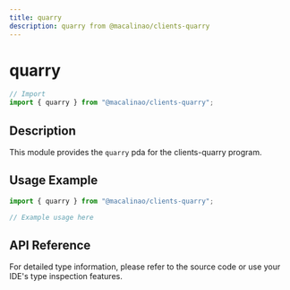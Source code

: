 ```yaml
---
title: quarry
description: quarry from @macalinao/clients-quarry
---
```


# quarry

```typescript
// Import
import { quarry } from "@macalinao/clients-quarry";
```

## Description

This module provides the `quarry` pda for the clients-quarry program.

## Usage Example

```typescript
import { quarry } from "@macalinao/clients-quarry";

// Example usage here
```

## API Reference

For detailed type information, please refer to the source code or use your IDE's type inspection features.
